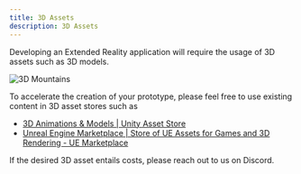 ```yaml
---
title: 3D Assets
description: 3D Assets
---
```


<PageDescription>

Developing an Extended Reality application will require the usage of 3D assets such as 3D models.

</PageDescription>

![3D Mountains](3dassets_mountains.png)

To accelerate the creation of your prototype, please feel free to use existing content in 3D asset stores such as

- [3D Animations & Models | Unity Asset Store](https://assetstore.unity.com/3d)
- [Unreal Engine Marketplace | Store of UE Assets for Games and 3D Rendering - UE Marketplace](https://www.unrealengine.com/marketplace/en-US/store)

If the desired 3D asset entails costs, please reach out to us on Discord.
